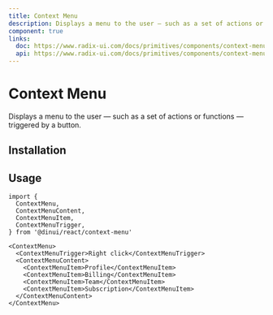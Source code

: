 ```yaml
---
title: Context Menu
description: Displays a menu to the user — such as a set of actions or functions — triggered by a button.
component: true
links:
  doc: https://www.radix-ui.com/docs/primitives/components/context-menu
  api: https://www.radix-ui.com/docs/primitives/components/context-menu#api-reference
---
```


# Context Menu

Displays a menu to the user — such as a set of actions or functions — triggered by a button.


<Example path="ui/context-menu-demo" />

## Installation


<ComponentInstallationGuide path="ui/context-menu" />

## Usage

```tsx
import {
  ContextMenu,
  ContextMenuContent,
  ContextMenuItem,
  ContextMenuTrigger,
} from '@dinui/react/context-menu'
```

```tsx
<ContextMenu>
  <ContextMenuTrigger>Right click</ContextMenuTrigger>
  <ContextMenuContent>
    <ContextMenuItem>Profile</ContextMenuItem>
    <ContextMenuItem>Billing</ContextMenuItem>
    <ContextMenuItem>Team</ContextMenuItem>
    <ContextMenuItem>Subscription</ContextMenuItem>
  </ContextMenuContent>
</ContextMenu>
```
